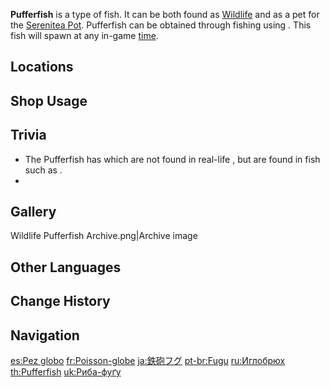 {{About|the fish|the [[furnishing]]|Ornamental Pufferfish|all types of Pufferfish|Pufferfish (Disambiguation)}}
{{Item Infobox
|id           = 131019
|type         = Fish
|invCategory  = Materials
|lbFamily     = Fish
|lbGroup      = Pufferfish
|lbType       = Wildlife
|bait         = Fake Fly Bait
|image        = Item Pufferfish.png
|location     = 
|quality      = 3
|description  = Round and short pelvic fins, a plump body, and a plain face make up most people's first impression of the pufferfish. This is by and large an accurate assessment of its character as well: dull, slow, and lazy. However, few people know that this rather silly exterior hides a killer technique &mdash; this fish is capable of sucking water into its body before expelling it like a cannonball from its mouth with such force and pinpoint accuracy that even fishermen might be stunned by it. Truly, it is a first-rate killer in the water.<br>"Pufferfish ahead? Watch for spittle!" &mdash; Angler's Atlas, Pufferfish Chapter
|source1      = [[Fishing]]
}}
'''Pufferfish''' is a type of fish. It can be both found as [[Wildlife]] and as a pet for the [[Serenitea Pot]]. Pufferfish can be obtained through fishing using {{Item|Fake Fly Bait|20}}. This fish will spawn at any in-game [[time]].

==Locations==
{{Main|Fishing Points}}
{{Fishing Points by Category Table|fish=1}}

==Shop Usage==
{{Shop Usage}}

==Trivia==
* The Pufferfish has {{w|Barbel (anatomy)|barbels}} which are not found in real-life {{w|pufferfish}}, but are found in fish such as {{w|catfish}}.
* {{Mail Attachments by Category List}}

==Gallery==
<gallery>
Wildlife Pufferfish Archive.png|Archive image
</gallery>

==Other Languages==
{{Other Languages
|en      = Pufferfish
|zhs     = 炮鲀
|zhs_rm  = Pào Tún
|zht     = 炮魨
|zht_rm  = Pào Tún
|zh_tl   = Cannon Pufferfish
|ja      = 鉄砲フグ
|ja_rm   = Teppou Fugu
|ja_tl   = Gun Pufferfish
|ko      = {{tt|대포|大砲}} {{tt|복어|鰒魚}}
|ko_rm   = Daepo Bok'eo
|ko_tl   = Cannon Pufferfish
|es      = Pez globo
|es_tl   = Blowfish
|fr      = Poisson-globe
|fr_tl   = Pufferfish
|ru      = Иглобрюх
|ru_tl   = Blowfish
|th      = Pufferfish
|vi      = Cá Pháo
|vi_tl   = 
|de      = Kugelfisch
|de_tl   = Pufferfish
|id      = Pufferfish
|pt      = Fugu
|pt_tl   = 
|tr      = Balon Balığı
|tr_tl   = Pufferfish
|it      = Pesce palla
|it_tl   = 
}}

==Change History==
{{Change History|2.1}}

==Navigation==
{{Material Navbox|type=Fishing Materials|state=collapsed}}
{{Wildlife Navbox}}

[[es:Pez globo]]
[[fr:Poisson-globe]]
[[ja:鉄砲フグ]]
[[pt-br:Fugu]]
[[ru:Иглобрюх]]
[[th:Pufferfish]]
[[uk:Риба-фуґу]]